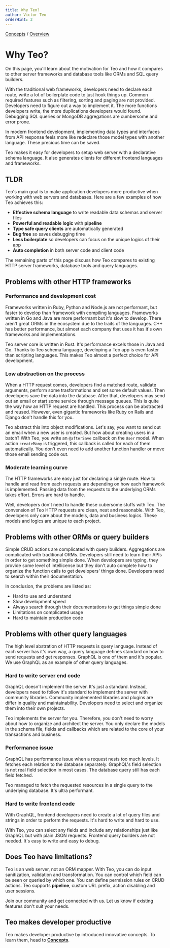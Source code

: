 ```yaml
---
title: Why Teo?
author: Victor Teo
orderHint: 2
---
```


<div className="breadcrumbs">
  <span className="breadcrumb">
    <a href="/concepts">Concepts</a>
  </span>
  <span> / </span>
  <span className="breadcrumb">
    <a href="/concepts/overview">Overview</a>
  </span>
</div>

# Why Teo?

On this page, you'll learn about the motivation for Teo and how it compares to
other server frameworks and database tools like ORMs and SQL query builders.

With the traditional web frameworks, developers need to declare each route,
write a lot of boilerplate code to just hook things up. Common required
features such as filtering, sorting and paging are not provided. Developers
need to figure out a way to implement it. The more functions developers write,
the more duplications developers would found. Debugging SQL queries or MongoDB
aggregations are cumbersome and error prone.

In modern frontend development, implementing data types and interfaces from
API response feels more like redeclare those model types with another language.
These precious time can be saved.

Teo makes it easy for developers to setup web server with a declarative
schema language. It also generates clients for different frontend languages and
frameworks.

## TLDR
Teo's main goal is to make application developers more productive when working
with web servers and databases. Here are a few examples of how Teo achieves
this:

- **Effective schema language** to write readable data schemas and server files
- **Powerful and readable logic** with **pipeline**
- **Type safe query clients** are automatically generated
- **Bug free** so saves debugging time
- **Less boilerplate** so developers can focus on the unique logics of their app
- **Auto completion** in both server code and client code

The remaining parts of this page discuss how Teo compares to existing HTTP
server frameworks, database tools and query languages.

## Problems with other HTTP frameworks

### Performance and development cost

Frameworks written in Ruby, Python and Node.js are not performant, but faster
to develop than framework with compiling languages. Frameworks written in Go
and Java are more performant but it's slow to develop. There aren't great ORMs
in the ecosystem due to the traits of the languages. C++ has better
performance, but almost each company that uses it has it's own frameworks and
implementations.

Teo server core is written in Rust. It's performance excels those in Java and
Go. Thanks to Teo schema language, developing a Teo app is even faster than
scripting languages. This makes Teo almost a perfect choice for API
development.

### Low abstraction on the process

When a HTTP request comes, developers find a matched route, validate arguments,
perform some trasformations and set some default values. Then developers save
the data into the database. After that, developers may send out an email or
start some service through message queues. This is quite the way how an HTTP
request are handled. This process can be abstracted and reused. However, even
gigantic frameworks like Ruby on Rails and Django don't handle this for you.

Teo abstract this into object modifications. Let's say, you want to send out an
email when a new user is created. But how about creating users in a batch? With
Teo, you write an `@afterSave` callback on the `User` model. When action
`createMany` is triggered, this callback is called for each of them
automatically. You don't even need to add another function handler or move
those email sending code out.

### Moderate learning curve

The HTTP frameworks are easy just for declaring a single route. How to handle
and read from each requests are depending on how each framework is implemented.
Passing data from the requests to the underlying ORMs takes effort. Errors are
hard to handle.

Well, developers don't need to handle these cubersome stuffs with Teo. The
convension of Teo HTTP requests are clean, neat and reasonable. With Teo,
developers only care about the models, data and business logics. These models
and logics are unique to each project.

## Problems with other ORMs or query builders

Simple CRUD actions are complicated with query builders. Aggregations are
complicated with traditional ORMs. Developers still need to learn their APIs in
order to get something simple done. When developers are typing, they provide
some level of intellicense but they don't auto complete how to organize the
function calls to get developers' things done. Developers need to search within
their documentation.

In conclusion, the problems are listed as:
- Hard to use and understand
- Slow development speed
- Always search through their documentations to get things simple done
- Limitations on complicated usage
- Hard to maintain production code

## Problems with other query languages

The high level abstration of HTTP requests is query language. Instead of each
server has it's own way, a query language defines standard on how to send
requests and get responses. GraphQL is one of them and it's popular. We use
GraphQL as an example of other query languages.

### Hard to write server end code

GraphQL doesn't implement the server. It's just a standard. Instead, developers
need to follow it's standard to implement the server with community libraries.
Community implemented libraries and plugins are differ in quality and
maintainability. Developers need to select and organize them into their own
projects.

Teo implements the server for you. Therefore, you don't need to worry about
how to organize and architect the server. You only declare the models in the
schema file, fields and callbacks which are related to the core of your
transactions and business.

### Performance issue

GraphQL has performance issue when a request nests too much levels. It fetches
each relation to the database separately. GraphQL's field selection is not
real field selection in most cases. The database query still has each field
fetched.

Teo managed to fetch the requested resources in a single query to the
underlying database. It's ultra performant.

### Hard to write frontend code

With GraphQL, frontend developers need to create a lot of query files and
strings in order to perform the requests. It's hard to write and hard to use.

With Teo, you can select any fields and include any relationships just like
GraphQL but with plain JSON requests. Frontend query builders are not needed.
It's easy to write and easy to debug.

## Does Teo have limitations?

Teo is an web server, not an ORM mapper. With Teo, you can do input
sanitization, validation and transformation. You can control which field can be
seen or queried by which one. You can define permission rules on CRUD actions.
Teo supports **pipeline**, custom URL prefix, action disabling and user
sessions.

Join our community and get connected with us. Let us know if existing features
don't suit your needs.

## Teo makes developer productive

Teo makes developer productive by introduced innovative concepts. To learn
them, head to [**Concepts**](/concepts).
